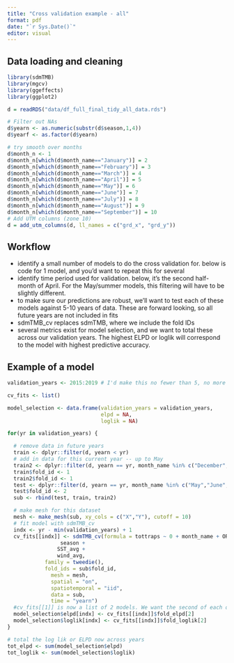 ```yaml
---
title: "Cross validation example - all"
format: pdf
date: "`r Sys.Date()`"
editor: visual
---
```


## Data loading and cleaning

```r
library(sdmTMB)
library(mgcv)
library(ggeffects)
library(ggplot2)

d = readRDS("data/df_full_final_tidy_all_data.rds")

# Filter out NAs
d$yearn <- as.numeric(substr(d$season,1,4))
d$yearf <- as.factor(d$yearn)

# try smooth over months
d$month_n <- 1
d$month_n[which(d$month_name=="January")] = 2
d$month_n[which(d$month_name=="February")] = 3
d$month_n[which(d$month_name=="March")] = 4
d$month_n[which(d$month_name=="April")] = 5
d$month_n[which(d$month_name=="May")] = 6
d$month_n[which(d$month_name=="June")] = 7
d$month_n[which(d$month_name=="July")] = 8
d$month_n[which(d$month_name=="August")] = 9
d$month_n[which(d$month_name=="September")] = 10
# Add UTM columns (zone 10)
d = add_utm_columns(d, ll_names = c("grd_x", "grd_y"))
```

## Workflow

-   identify a small number of models to do the cross validation for. below is code for 1 model, and you'd want to repeat this for several
-   identify time period used for validation. below, it's the second half-month of April. For the May/summer models, this filtering will have to be slightly different.
-   to make sure our predictions are robust, we'll want to test each of these models against 5-10 years of data. These are forward looking, so all future years are not included in fits
-   sdmTMB_cv replaces sdmTMB, where we include the fold IDs
-   several metrics exist for model selection, and we want to total these across our validation years. The highest ELPD or loglik will correspond to the model with highest predictive accuracy.

## Example of a model

```r
validation_years <- 2015:2019 # I'd make this no fewer than 5, no more than 10

cv_fits <- list()

model_selection <- data.frame(validation_years = validation_years,
                              elpd = NA,
                              loglik = NA)

for(yr in validation_years) {

  # remove data in future years
  train <- dplyr::filter(d, yearn < yr)
  # add in data for this current year -- up to May
  train2 <- dplyr::filter(d, yearn == yr, month_name %in% c("December","January","February","March","April"))
  train$fold_id <- 1
  train2$fold_id <- 1
  test <- dplyr::filter(d, yearn == yr, month_name %in% c("May","June","July"))
  test$fold_id <- 2
  sub <- rbind(test, train, train2)

  # make mesh for this dataset
  mesh <- make_mesh(sub, xy_cols = c("X","Y"), cutoff = 10)
  # fit model with sdmTMB_cv
  indx <- yr - min(validation_years) + 1
  cv_fits[[indx]] <- sdmTMB_cv(formula = tottraps ~ 0 + month_name + OR_WA_waters +
                 season + 
                SST_avg + 
                wind_avg, 
            family = tweedie(),
            fold_ids = sub$fold_id,
              mesh = mesh,
              spatial = "on",
              spatiotemporal = "iid",
              data = sub,
              time = "yearn")
  #cv_fits[[1]] is now a list of 2 models. We want the second of each of these, 
  model_selection$elpd[indx] <- cv_fits[[indx]]$fold_elpd[2]
  model_selection$loglik[indx] <- cv_fits[[indx]]$fold_loglik[2]
}

# total the log lik or ELPD now across years
tot_elpd <- sum(model_selection$elpd)
tot_loglik <- sum(model_selection$loglik)

```
